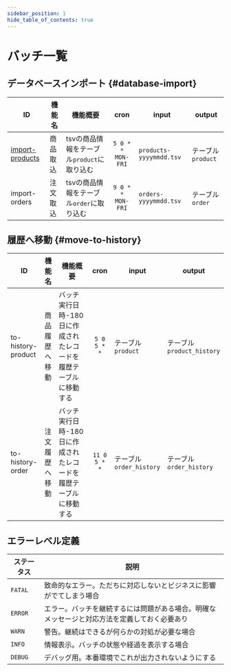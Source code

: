 ```yaml
---
sidebar_position: 1
hide_table_of_contents: true
---
```

# バッチ一覧
## データベースインポート {#database-import}
| ID                                     | 機能名   | 機能概要                                   |       cron        | input                   | output             |
| -------------------------------------- | -------- | ------------------------------------------ | :---------------: | ----------------------- | ------------------ |
| [import-products](import-products.mdx) | 商品取込 | tsvの商品情報をテーブル`product`に取り込む | `5 0 * * MON-FRI` | `products-yyyymmdd.tsv` | テーブル `product` |
| import-orders                          | 注文取込 | tsvの商品情報をテーブル`order`に取り込む   | `9 0 * * MON-FRI` | `orders-yyyymmdd.tsv`   | テーブル `order`   |

## 履歴へ移動 {#move-to-history}
| ID                 | 機能名         | 機能概要                                                         |     cron     | input                    | output                     |
| ------------------ | -------------- | ---------------------------------------------------------------- | :----------: | ------------------------ | -------------------------- |
| to-history-product | 商品履歴へ移動 | バッチ実行日時-180日に作成されたレコードを履歴テーブルに移動する | `5 0 5 * *`  | テーブル `product`       | テーブル `product_history` |
| to-history-order   | 注文履歴へ移動 | バッチ実行日時-180日に作成されたレコードを履歴テーブルに移動する | `11 0 5 * *` | テーブル `order_history` | テーブル `order_history`   |

## エラーレベル定義
| ステータス | 説明                                                                                         |
| ---------- | -------------------------------------------------------------------------------------------- |
| `FATAL`    | 致命的なエラー。ただちに対応しないとビジネスに影響がでてしまう場合                           |
| `ERROR`    | エラー。バッチを継続するには問題がある場合。明確なメッセージと対応方法を定義しておく必要あり |
| `WARN`     | 警告。継続はできるが何らかの対処が必要な場合                                                 |
| `INFO`     | 情報表示。バッチの状態や経過を表示する場合                                                   |
| `DEBUG`    | デバッグ用。本番環境でこれが出力されないようにする                                           |
